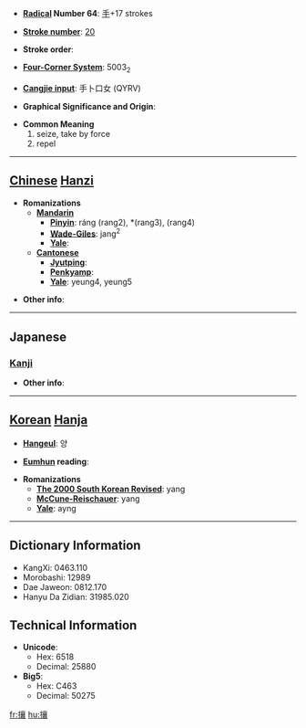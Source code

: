 * '''[[Wiktionary:Chinese radical index| Radical]] Number 64''': [[Wiktionary:Chinese radical index 手|手]]+17 strokes

* '''[[Wiktionary:Chinese total strokes index|Stroke number]]''': [[Wiktionary:Chinese total strokes index 20|20]]

* '''Stroke order''': 

* '''[[Wiktionary:Chinese four corner index|Four-Corner System]]''': 5003<sub>2</sub>

* '''[[Wiktionary:Chinese Cangjie index|Cangjie input]]''': 手卜口女 (QYRV)

* '''Graphical Significance and Origin''': 

* '''Common Meaning'''
*#seize, take by force
*# repel


----

== [[Chinese]] [[Hanzi]] ==

* '''Romanizations'''
** '''[[Mandarin]]'''
*** '''[[Pinyin]]''': ráng (rang2), *(rang3), (rang4)
*** '''[[Wade-Giles]]''': jang<sup>2</sup>
*** '''[[Yale]]''': 
** '''[[Cantonese]]'''
*** '''[[Jyutping]]''':
*** '''[[Penkyamp]]''': 
*** '''[[Yale]]''': yeung4, yeung5

* '''Other info''': 

----

==Japanese==
===[[Kanji]]===
{{kanji|on readings=[[じょう]] (jō)|kun readings=[[はらう]] (harau), [[ぬすむ]] (nusumu)}}

* '''Other info''':  

----

== [[Korean]] [[Hanja]] ==

* '''[[Hangeul]]''': 양

* '''[[Eumhun]] reading''': 

* '''Romanizations'''
** '''[[The 2000 South Korean Revised Romanization|The 2000 South Korean Revised]]''': yang
** '''[[McCune-Reischauer]]''': yang
** '''[[Yale]]''': ayng

----

== Dictionary Information ==

* KangXi: 0463.110
* Morobashi: 12989
* Dae Jaweon: 0812.170
* Hanyu Da Zidian: 31985.020

== Technical Information ==

* '''Unicode''':
** Hex: 6518
** Decimal: 25880
* '''Big5''':
** Hex: C463
** Decimal: 50275

[[fr:攘]]
[[hu:攘]]